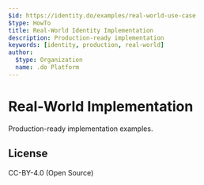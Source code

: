 ```yaml
---
$id: https://identity.do/examples/real-world-use-case
$type: HowTo
title: Real-World Identity Implementation
description: Production-ready implementation
keywords: [identity, production, real-world]
author:
  $type: Organization
  name: .do Platform
---
```


# Real-World Implementation

Production-ready implementation examples.

## License

CC-BY-4.0 (Open Source)
